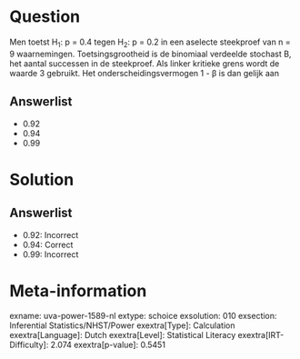 Question
========

Men toetst H~1~: p = 0.4 tegen H~2~: p = 0.2 in een aselecte steekproef
van n = 9 waarnemingen. Toetsingsgrootheid is de binomiaal verdeelde
stochast B, het aantal successen in de steekproef. Als linker kritieke
grens wordt de waarde 3 gebruikt. Het onderscheidingsvermogen 1 - β is
dan gelijk aan

Answerlist
----------

* 0.92
* 0.94
* 0.99

Solution
========

Answerlist
----------

* 0.92: Incorrect
* 0.94: Correct
* 0.99: Incorrect

Meta-information
================
exname: uva-power-1589-nl
extype: schoice
exsolution: 010
exsection: Inferential Statistics/NHST/Power
exextra[Type]: Calculation
exextra[Language]: Dutch
exextra[Level]: Statistical Literacy
exextra[IRT-Difficulty]: 2.074
exextra[p-value]: 0.5451
